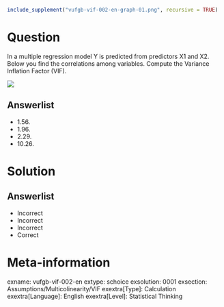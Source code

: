 ```r
include_supplement("vufgb-vif-002-en-graph-01.png", recursive = TRUE)
```
Question
========
  
In a multiple regression model Y is predicted from predictors X1 and X2. Below you find the correlations among variables. Compute the Variance Inflation Factor (VIF).

![](vufgb-vif-002-en-graph-01.png) 
  
Answerlist
----------
* 1.56.
* 1.96.
* 2.29.
* 10.26.

Solution
========

Answerlist
----------
* Incorrect
* Incorrect
* Incorrect
* Correct

Meta-information
================
exname: vufgb-vif-002-en
extype: schoice
exsolution: 0001
exsection: Assumptions/Multicolinearity/VIF
exextra[Type]: Calculation
exextra[Language]: English
exextra[Level]: Statistical Thinking